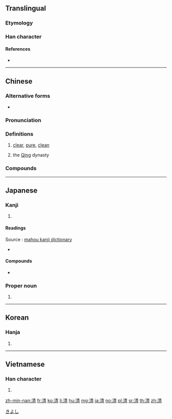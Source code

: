 {{also|淸}}
==Translingual==
{{stroke order|strokes=11}}
{{stroke order|type=jbw|strokes=11}}

===Etymology===
{{Han compound|水|青|alt1=氵|c1=s|c2=p|t1=water|ls=psc}}

===Han character===
{{Han char|rn=85|rad=水|as=08|sn=11|four=35127|canj=EQMB|ids=⿰氵青}}

====References====
* {{Han ref|kx=0633.371|dkj=17695|dj=1038.010|hdz=31637.110|uh=6E05|ud=28165|bh=B24D|bd=45645}}

----

==Chinese==
{{zh-forms}}

===Alternative forms===
* {{zh-l|淸}}

===Pronunciation===
{{zh-pron
|m=qīng
|c=cing1,ceng1
|h=pfs=chhîn
|md=
|mn=chheⁿ/chhiⁿ/chheng
|w=
|mc=y
|oc=y
|cat=a
}}

===Definitions===
{{zh-hanzi}}

# [[clear]], [[pure]], [[clean]]
# {{abbreviation of|lang=zh|{{zh-l|清朝}}|dot=:}} the [[Qing]] dynasty

===Compounds===
{{der3
|{{l|cmn|清白}}
|{{l|cmn|清碧}}
|{{l|cmn|清仓}}
|{{l|cmn|清册}}
|{{l|cmn|清茶}}
|{{l|cmn|清查}}
|{{l|cmn|清产核资}}
|{{l|cmn|清偿}}
|{{l|cmn|清场}}
|{{l|cmn|清唱}}
|{{l|cmn|清炒}}
|{{l|cmn|清澈}}, {{l|cmn|清彻}}
|{{l|cmn|清晨}}
|{{l|cmn|清澄}}
|{{l|cmn|清除}}
|{{l|cmn|清楚}}
|{{l|cmn|清醇}}
|{{l|cmn|清脆}}
|{{l|cmn|清单}}
|{{l|cmn|清淡}}
|{{l|cmn|清党}}
|{{l|cmn|清道}}
|{{l|cmn|清道夫}}
|{{l|cmn|清点}}
|{{l|cmn|清炖}}
|{{l|cmn|清芬}}
|{{l|cmn|清风}}
|{{l|cmn|清风两袖}}
|{{l|cmn|清福}}
|{{l|cmn|清高}}
|{{l|cmn|清稿}}
|{{l|cmn|清歌}}
|{{l|cmn|清官}}
|{{l|cmn|清光}}
|{{l|cmn|清规}}
|{{l|cmn|清规戒律}}
|{{l|cmn|清贵}}
|{{l|cmn|清寒}}
|{{l|cmn|清和}}
|{{l|cmn|清还}}
|{{l|cmn|清灰冷灶}}
|{{l|cmn|清辉}}, {{l|cmn|清晖}}
|{{l|cmn|清火}}
|{{l|cmn|清寂}}
|{{l|cmn|清减}}
|{{l|cmn|清检}}
|{{l|cmn|清健}}
|{{l|cmn|清剿}}
|{{l|cmn|清缴}}
|{{l|cmn|清教徒}}
|{{l|cmn|清洁}}
|{{l|cmn|清洁工}}
|{{l|cmn|清结}}
|{{l|cmn|清劲风}}
|{{l|cmn|清净}}
|{{l|cmn|清静}}
|{{l|cmn|清君侧}}
|{{l|cmn|清俊}}
|{{l|cmn|清峻}}
|{{l|cmn|清口}}
|{{l|cmn|清苦}}
|{{l|cmn|清库}}
|{{l|cmn|清朗}}
|{{l|cmn|清冷}}
|{{l|cmn|清理}}
|{{l|cmn|清丽}}
|{{l|cmn|清廉}}
|{{l|cmn|清凉}}
|{{l|cmn|清凉油}}
|{{l|cmn|清亮}}
|{{l|cmn|清冽}}
|{{l|cmn|清流}}
|{{l|cmn|清美}}
|{{l|cmn|清名}}
|{{l|cmn|清明}}
|{{l|cmn|清喷漆}}
|{{l|cmn|清贫}}
|{{l|cmn|清平}}
|{{l|cmn|清漆}}
|{{l|cmn|清奇}}
|{{l|cmn|清绮}}
|{{l|cmn|清气}}
|{{l|cmn|清讫}}
|{{l|cmn|清浅}}
|{{l|cmn|清欠}}
|{{l|cmn|清秋}}
|{{l|cmn|清癯}}
|{{l|cmn|清曲}}
|{{l|cmn|清趣}}
|{{l|cmn|清泉}}
|{{l|cmn|清热}}
|{{l|cmn|清润}}
|{{l|cmn|清扫}}
|{{l|cmn|清瘦}}
|{{l|cmn|清爽}}
|{{l|cmn|清水墙}}
|{{l|cmn|清水衙门}}
|{{l|cmn|清算}}
|{{l|cmn|清谈}}
|{{l|cmn|清汤}}
|{{l|cmn|清汤寡水}}, {{l|cmn|清汤寡水儿}}
|{{l|cmn|清甜}}
|{{l|cmn|清通}}
|{{l|cmn|清退}}
|{{l|cmn|清婉}}
|{{l|cmn|清晰}}
|{{l|cmn|清晰度}}
|{{l|cmn|清洗}}
|{{l|cmn|清鲜}}
|{{l|cmn|清闲}}
|{{l|cmn|清香}}
|{{l|cmn|清晓}}
|{{l|cmn|清心}}
|{{l|cmn|清新}}
|{{l|cmn|清馨}}
|{{l|cmn|清醒}}
|{{l|cmn|清兴}}
|{{l|cmn|清秀}}
|{{l|cmn|清雅}}
|{{l|cmn|清扬}}
|{{l|cmn|清样}}
|{{l|cmn|清恙}}
|{{l|cmn|清野}}
|{{l|cmn|清夜}}
|{{l|cmn|清一色}}
|{{l|cmn|清议}}
|{{l|cmn|轻逸}}
|{{l|cmn|清音}}
|{{l|cmn|清莹}}
|{{l|cmn|清幽}}
|{{l|cmn|清油}}
|{{l|cmn|清游}}
|{{l|cmn|清越}}
|{{l|cmn|清早}}
|{{l|cmn|清湛}}
|{{l|cmn|清账}}
|{{l|cmn|清真}}
|{{l|cmn|清真教}}
|{{l|cmn|清真寺}}
|{{l|cmn|清蒸}}
|{{l|cmn|清正}}
|{{l|cmn|澄清}}
}}

----

==Japanese==

===Kanji===
{{ja-kanji|grade=4|rs=水08}}

# {{defn|lang=ja|sort=水08}}

====Readings====
Source : [http://www.mahou.org/Kanji/4036/?jouyou mahou kanji dictionary]
* {{ja-readings|goon=[[しょう]] (shō)|kanon=[[せい]] (sei)|toon=[[しん]] (shin)|kun=[[きよい]] (kiyoi), [[きよめる]] (kiyomeru)|nanori=[[あき]] (aki), [[さや]] (saya), [[し]] (shi), [[すが]] (suga), [[すみ]] (sumi), [[せ]] (se), [[ちん]] (chin)}}

====Compounds====
* {{l|ja|清酒|tr=[[せいしゅ]], seishu}}

===Proper noun===
{{ja-pos|proper|きよし}}

# {{given name|male|lang=ja}}

[[Category:Japanese male given names|きよし]]

----

==Korean==

===Hanja===
{{ko-hanja|hangeul=청|eumhun=|rv=cheong|mr=ch'ŏng|y=cheng}}

# {{defn|lang=ko|sort=水08}}

----

==Vietnamese==

===Han character===
{{vi-hantu|[[thanh]], [[thảnh]], [[thênh]], [[thinh]]|rs=水08}}

# {{defn|lang=vi|sort=水08}}

[[zh-min-nan:清]]
[[fr:清]]
[[ko:清]]
[[li:清]]
[[hu:清]]
[[mg:清]]
[[ja:清]]
[[no:清]]
[[pl:清]]
[[sr:清]]
[[th:清]]
[[zh:清]]